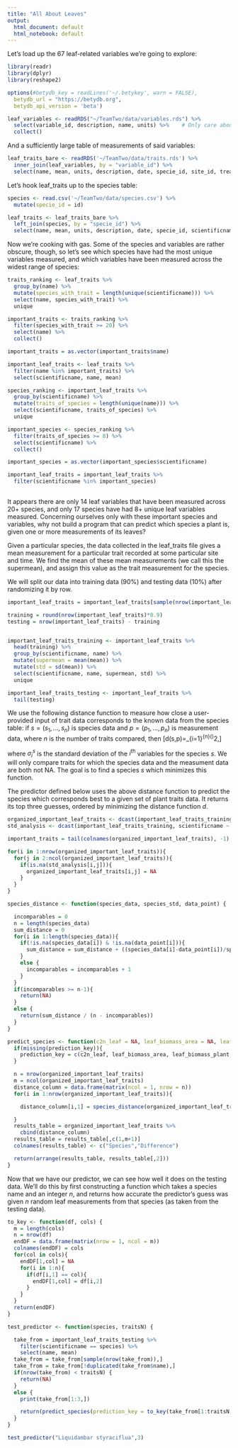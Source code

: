 ```yaml
---
title: "All About Leaves"
output:
  html_document: default
  html_notebook: default
---
```


Let's load up the 67 leaf-related variables we're going to explore:

```r
library(readr)
library(dplyr)
library(reshape2)

options(#betydb_key = readLines('~/.betykey', warn = FALSE),
  betydb_url = "https://betydb.org",
  betydb_api_version = 'beta')

leaf_variables <- readRDS("~/TeamTwo/data/variables.rds") %>%
  select(variable_id, description, name, units) %>%    # Only care about the important stuff
  collect()

```

And a sufficiently large table of measurements of said variables:

```r

leaf_traits_bare <- readRDS('~/TeamTwo/data/traits.rds') %>%
  inner_join(leaf_variables, by = "variable_id") %>%
  select(name, mean, units, description, date, specie_id, site_id, treatment_id)

```

Let's hook leaf_traits up to the species table:

```r

species <- read.csv('~/TeamTwo/data/species.csv') %>%
  mutate(specie_id = id)

leaf_traits <- leaf_traits_bare %>%
  left_join(species, by = "specie_id") %>%
  select(name, mean, units, description, date, specie_id, scientificname, commonname, site_id, treatment_id)

```

Now we're cooking with gas. Some of the species and variables are rather obscure, though, so let's see which species have had the most unique variables measured, and which variables have been measured across the widest range of species:

```r

traits_ranking <- leaf_traits %>%
  group_by(name) %>%
  mutate(species_with_trait = length(unique(scientificname))) %>%
  select(name, species_with_trait) %>%
  unique

important_traits <- traits_ranking %>%
  filter(species_with_trait >= 20) %>%
  select(name) %>%
  collect()

important_traits = as.vector(important_traits$name)

important_leaf_traits <- leaf_traits %>%
  filter(name %in% important_traits) %>%
  select(scientificname, name, mean)

species_ranking <- important_leaf_traits %>%
  group_by(scientificname) %>%
  mutate(traits_of_species = length(unique(name))) %>%
  select(scientificname, traits_of_species) %>%
  unique

important_species <- species_ranking %>%
  filter(traits_of_species >= 8) %>%
  select(scientificname) %>%
  collect()

important_species = as.vector(important_species$scientificname)

important_leaf_traits = important_leaf_traits %>%
  filter(scientificname %in% important_species)
  
```

It appears there are only 14 leaf variables that have been measured across 20+ species, and only 17 species have had 8+ unique leaf variables measured. Concerning ourselves only with these important species and variables, why not build a program that can predict which species a plant is, given one or more measurements of its leaves?

Given a particular species, the data collected in the leaf_traits file gives a mean measurement for a particular trait recorded at some particular site and time. We find the mean of these mean measurements (we call this the supermean), and assign this value as the trait measurement for the species.

We will split our data into training data (90%) and testing data (10%) after randomizing it by row.

```r

important_leaf_traits = important_leaf_traits[sample(nrow(important_leaf_traits)),]

training = round(nrow(important_leaf_traits)*0.9)
testing = nrow(important_leaf_traits) - training


important_leaf_traits_training <- important_leaf_traits %>%
  head(training) %>%
  group_by(scientificname, name) %>%
  mutate(supermean = mean(mean)) %>%
  mutate(std = sd(mean)) %>%
  select(scientificname, name, supermean, std) %>%
  unique

important_leaf_traits_testing <- important_leaf_traits %>%
  tail(testing)

```

We use the following distance function to measure how close a user-provided input of trait data corresponds to the known data from the species table: if $s=(s_1, \ldots, s_n)$ is species data and $p=(p_1, \ldots, p_n)$ is measurement data, where $n$ is the number of traits compared, then \[d(s,p)=\frac{1}{n}\sum_{i=1}^{n}\left(\frac{s_i-p_i}{\sigma_i^s}\right)^2,\]


where $\sigma_i^s$ is the standard deviation of the $i^{\mathrm{th}}$ variables for the species $s$. We will only compare traits for which the species data and the measument data are both not NA. The goal is to find a species $s$ which minimizes this function.

The predictor defined below uses the above distance function to predict the species which corresponds best to a given set of plant traits data. It returns its top three guesses, ordered by minimizing the distance function $d$.

```r

organized_important_leaf_traits <- dcast(important_leaf_traits_training, scientificname ~ name, value.var="supermean")
std_analysis <- dcast(important_leaf_traits_training, scientificname ~ name, value.var="std")

important_traits = tail(colnames(organized_important_leaf_traits), -1)

for(i in 1:nrow(organized_important_leaf_traits)){
  for(j in 2:ncol(organized_important_leaf_traits)){
    if(is.na(std_analysis[i,j])){
      organized_important_leaf_traits[i,j] = NA
    }
  }
}

species_distance <- function(species_data, species_std, data_point) {

  incomparables = 0
  n = length(species_data)
  sum_distance = 0
  for(i in 1:length(species_data)){
    if(!is.na(species_data[i]) & !is.na(data_point[i])){
      sum_distance = sum_distance + ((species_data[i]-data_point[i])/species_std[i])^2
    }
    else {
      incomparables = incomparables + 1
    }
  }
  if(incomparables >= n-1){
    return(NA)
  }
  else {
    return(sum_distance / (n - incomparables))
  }
}

predict_species <- function(c2n_leaf = NA, leaf_biomass_area = NA, leaf_biomass_plant = NA, leaf_longevity = NA, leaf_respiration_rate_m2 = NA, leaf_turnover_rate = NA, leafC = NA, leafN = NA, leafP = NA, prediction_key = NA) {
  if(missing(prediction_key)){
    prediction_key = c(c2n_leaf, leaf_biomass_area, leaf_biomass_plant, leaf_longevity, leaf_respiration_rate_m2, leaf_turnover_rate, leafC, leafN, leafP)
  }

  n = nrow(organized_important_leaf_traits)
  m = ncol(organized_important_leaf_traits)
  distance_column = data.frame(matrix(ncol = 1, nrow = n))
  for(i in 1:nrow(organized_important_leaf_traits)){

    distance_column[i,1] = species_distance(organized_important_leaf_traits[i,2:m], std_analysis[i,2:m], prediction_key)

  }
  results_table = organized_important_leaf_traits %>%
    cbind(distance_column)
  results_table = results_table[,c(1,m+1)]
  colnames(results_table) <- c("Species","Difference")

  return(arrange(results_table, results_table[,2]))
}

```

Now that we have our predictor, we can see how well it does on the testing data. We'll do this by first constructing a function which takes a species name and an integer $n$, and returns how accurate the predictor's guess was given $n$ random leaf measurements from that species (as taken from the testing data).

```r

to_key <- function(df, cols) {
  m = length(cols)
  n = nrow(df)
  endDF = data.frame(matrix(nrow = 1, ncol = m))
  colnames(endDF) = cols
  for(col in cols){
    endDF[1,col] = NA
    for(i in 1:n){
      if(df[i,1] == col){
        endDF[1,col] = df[i,2]
      }
    }
  }
  return(endDF)
}

test_predictor <- function(species, traitsN) {

  take_from = important_leaf_traits_testing %>%
    filter(scientificname == species) %>%
    select(name, mean)
  take_from = take_from[sample(nrow(take_from)),]
  take_from = take_from[!duplicated(take_from$name),]
  if(nrow(take_from) < traitsN) {
    return(NA)
  }
  else {
    print(take_from[1:3,])

    return(predict_species(prediction_key = to_key(take_from[1:traitsN,], important_traits)))
  }
}

test_predictor("Liquidambar styraciflua",3)


```
